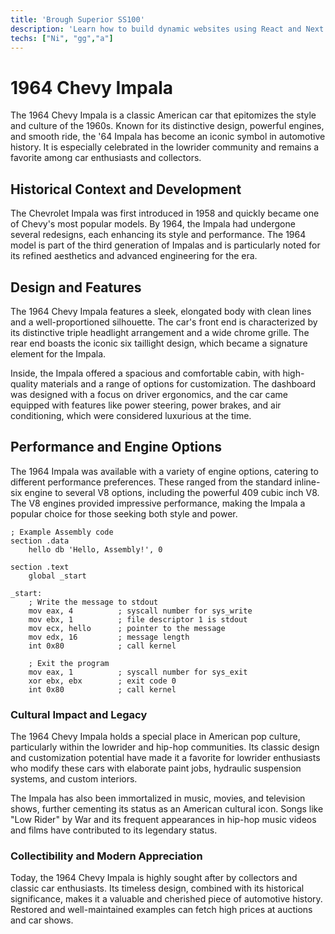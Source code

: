 ---
title: 'Brough Superior SS100'
description: 'Learn how to build dynamic websites using React and Next.js,'
techs: ["Ni", "gg","a"]
---

# 1964 Chevy Impala

The 1964 Chevy Impala is a classic American car that epitomizes the style and culture of the 1960s. Known for its distinctive design, powerful engines, and smooth ride, the '64 Impala has become an iconic symbol in automotive history. It is especially celebrated in the lowrider community and remains a favorite among car enthusiasts and collectors.

## Historical Context and Development

The Chevrolet Impala was first introduced in 1958 and quickly became one of Chevy's most popular models. By 1964, the Impala had undergone several redesigns, each enhancing its style and performance. The 1964 model is part of the third generation of Impalas and is particularly noted for its refined aesthetics and advanced engineering for the era.

## Design and Features

The 1964 Chevy Impala features a sleek, elongated body with clean lines and a well-proportioned silhouette. The car's front end is characterized by its distinctive triple headlight arrangement and a wide chrome grille. The rear end boasts the iconic six taillight design, which became a signature element for the Impala.

Inside, the Impala offered a spacious and comfortable cabin, with high-quality materials and a range of options for customization. The dashboard was designed with a focus on driver ergonomics, and the car came equipped with features like power steering, power brakes, and air conditioning, which were considered luxurious at the time.

## Performance and Engine Options

The 1964 Impala was available with a variety of engine options, catering to different performance preferences. These ranged from the standard inline-six engine to several V8 options, including the powerful 409 cubic inch V8. The V8 engines provided impressive performance, making the Impala a popular choice for those seeking both style and power.

```assembly
; Example Assembly code
section .data
    hello db 'Hello, Assembly!', 0

section .text
    global _start

_start:
    ; Write the message to stdout
    mov eax, 4          ; syscall number for sys_write
    mov ebx, 1          ; file descriptor 1 is stdout
    mov ecx, hello      ; pointer to the message
    mov edx, 16         ; message length
    int 0x80            ; call kernel

    ; Exit the program
    mov eax, 1          ; syscall number for sys_exit
    xor ebx, ebx        ; exit code 0
    int 0x80            ; call kernel
```
### Cultural Impact and Legacy
The 1964 Chevy Impala holds a special place in American pop culture, particularly within the lowrider and hip-hop communities. Its classic design and customization potential have made it a favorite for lowrider enthusiasts who modify these cars with elaborate paint jobs, hydraulic suspension systems, and custom interiors.

The Impala has also been immortalized in music, movies, and television shows, further cementing its status as an American cultural icon. Songs like "Low Rider" by War and its frequent appearances in hip-hop music videos and films have contributed to its legendary status.
### Collectibility and Modern Appreciation
Today, the 1964 Chevy Impala is highly sought after by collectors and classic car enthusiasts. Its timeless design, combined with its historical significance, makes it a valuable and cherished piece of automotive history. Restored and well-maintained examples can fetch high prices at auctions and car shows.